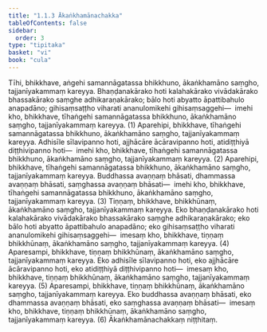 ```yaml
---
title: "1.1.3 Ākaṅkhamānachakka"
tableOfContents: false
sidebar:
  order: 3
type: "tipitaka"
basket: "vi"
book: "cula"
---
```



<DynamicBreadcrumb />

<Division number="6" book="cula">

<Paragraph number="36" book="cula">
Tīhi, bhikkhave, aṅgehi samannāgatassa bhikkhuno, ākaṅkhamāno saṃgho, tajjanīyakammaṃ kareyya. Bhaṇḍanakārako hoti kalahakārako vivādakārako bhassakārako saṃghe adhikaraṇakārako; bālo hoti abyatto āpattibahulo anapadāno; gihisaṃsaṭṭho viharati ananulomikehi gihisaṃsaggehi—  imehi kho, bhikkhave, tīhaṅgehi samannāgatassa bhikkhuno, ākaṅkhamāno saṃgho, tajjanīyakammaṃ kareyya. (1)
</Paragraph>

<Paragraph number="37" book="cula">
Aparehipi, bhikkhave, tīhaṅgehi samannāgatassa bhikkhuno, ākaṅkhamāno saṃgho, tajjanīyakammaṃ kareyya. Adhisīle sīlavipanno hoti, ajjhācāre ācāravipanno hoti, atidiṭṭhiyā diṭṭhivipanno hoti—  imehi kho, bhikkhave, tīhaṅgehi samannāgatassa bhikkhuno, ākaṅkhamāno saṃgho, tajjanīyakammaṃ kareyya. (2)
</Paragraph>

<Paragraph number="38" book="cula">
Aparehipi, bhikkhave, tīhaṅgehi samannāgatassa bhikkhuno, ākaṅkhamāno saṃgho, tajjanīyakammaṃ kareyya. Buddhassa avaṇṇaṃ bhāsati, dhammassa avaṇṇaṃ bhāsati, saṃghassa avaṇṇaṃ bhāsati—  imehi kho, bhikkhave, tīhaṅgehi samannāgatassa bhikkhuno, ākaṅkhamāno saṃgho, tajjanīyakammaṃ kareyya. (3)
</Paragraph>

<Paragraph number="39" book="cula">
Tiṇṇaṃ, bhikkhave, bhikkhūnaṃ, ākaṅkhamāno saṃgho, tajjanīyakammaṃ kareyya. Eko bhaṇḍanakārako hoti kalahakārako vivādakārako bhassakārako saṃghe adhikaraṇakārako; eko bālo hoti abyatto āpattibahulo anapadāno; eko gihisaṃsaṭṭho viharati ananulomikehi gihisaṃsaggehi—  imesaṃ kho, bhikkhave, tiṇṇaṃ bhikkhūnaṃ, ākaṅkhamāno saṃgho, tajjanīyakammaṃ kareyya. (4)
</Paragraph>

<Paragraph number="40" book="cula">
Aparesampi, bhikkhave, tiṇṇaṃ bhikkhūnaṃ, ākaṅkhamāno saṃgho, tajjanīyakammaṃ kareyya. Eko adhisīle sīlavipanno hoti, eko ajjhācāre ācāravipanno hoti, eko atidiṭṭhiyā diṭṭhivipanno hoti—  imesaṃ kho, bhikkhave, tiṇṇaṃ bhikkhūnaṃ, ākaṅkhamāno saṃgho, tajjanīyakammaṃ kareyya. (5)
</Paragraph>

<Paragraph number="41" book="cula">
Aparesampi, bhikkhave, tiṇṇaṃ bhikkhūnaṃ, ākaṅkhamāno saṃgho, tajjanīyakammaṃ kareyya. Eko buddhassa avaṇṇaṃ bhāsati, eko dhammassa avaṇṇaṃ bhāsati, eko saṃghassa avaṇṇaṃ bhāsati—  imesaṃ kho, bhikkhave, tiṇṇaṃ bhikkhūnaṃ, ākaṅkhamāno saṃgho, tajjanīyakammaṃ kareyya. (6)

</Paragraph>
</Division>

<Paragraph number="42" type="center" book="cula">
Ākaṅkhamānachakkaṃ niṭṭhitaṃ.
</Paragraph>